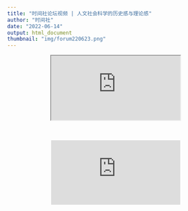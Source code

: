 ```yaml
---
title: "时间社论坛视频 | 人文社会科学的历史感与理论感"
author: "时间社"
date: "2022-06-14"
output: html_document
thumbnail: "img/forum220623.png"
---
```



<center>
<iframe id="test"  src="https://v.qq.com/txp/iframe/player.html?vid=v33449v5t4i" allowFullScreen="true"></iframe>
<script type="text/javascript">
document.getElementById("test").style.height=document.getElementById("test").scrollWidth*0.76+"px";
</script>

</br>

<iframe frameborder="0" src="https://v.qq.com/txp/iframe/player.html?vid=m3344s8xrym" allowFullScreen="true"></iframe>
<script type="text/javascript">
document.getElementById("test").style.height=document.getElementById("test").scrollWidth*0.76+"px";
</script>

</center>
